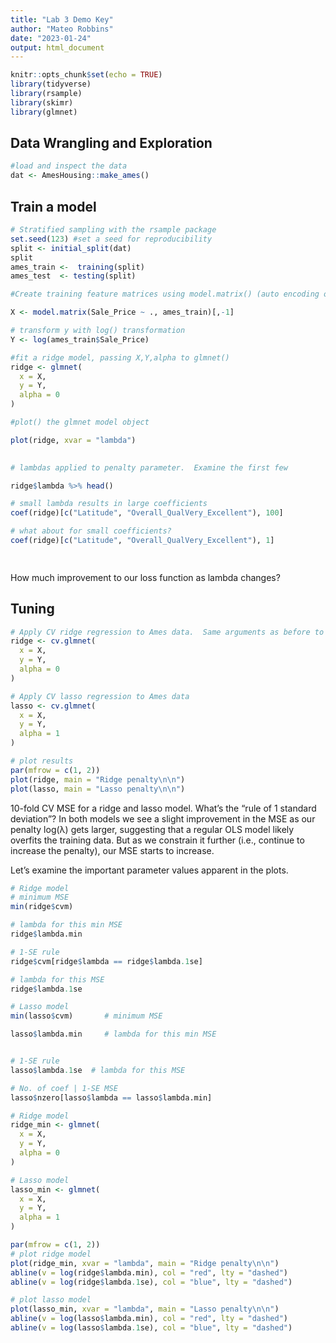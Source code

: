 ```yaml
---
title: "Lab 3 Demo Key"
author: "Mateo Robbins"
date: "2023-01-24"
output: html_document
---
```


```r
knitr::opts_chunk$set(echo = TRUE)
library(tidyverse)
library(rsample)
library(skimr)
library(glmnet)
```

## Data Wrangling and Exploration

```r
#load and inspect the data
dat <- AmesHousing::make_ames()

```

## Train a model

```r
# Stratified sampling with the rsample package
set.seed(123) #set a seed for reproducibility
split <- initial_split(dat)
split
ames_train <-  training(split)
ames_test  <- testing(split)

```

```r
#Create training feature matrices using model.matrix() (auto encoding of categorical variables)

X <- model.matrix(Sale_Price ~ ., ames_train)[,-1]

# transform y with log() transformation
Y <- log(ames_train$Sale_Price)

```

```r
#fit a ridge model, passing X,Y,alpha to glmnet()
ridge <- glmnet(
  x = X,
  y = Y,
  alpha = 0
)

#plot() the glmnet model object

plot(ridge, xvar = "lambda")
  
```

```r
# lambdas applied to penalty parameter.  Examine the first few

ridge$lambda %>% head()

# small lambda results in large coefficients
coef(ridge)[c("Latitude", "Overall_QualVery_Excellent"), 100]

# what about for small coefficients?
coef(ridge)[c("Latitude", "Overall_QualVery_Excellent"), 1]  

  
```

How much improvement to our loss function as lambda changes?

## Tuning

```r
# Apply CV ridge regression to Ames data.  Same arguments as before to glmnet()
ridge <- cv.glmnet(
  x = X,
  y = Y,
  alpha = 0
)

# Apply CV lasso regression to Ames data
lasso <- cv.glmnet(
  x = X,
  y = Y,
  alpha = 1
)

# plot results
par(mfrow = c(1, 2))
plot(ridge, main = "Ridge penalty\n\n")
plot(lasso, main = "Lasso penalty\n\n")
```

10-fold CV MSE for a ridge and lasso model. What's the "rule of 1 standard deviation"? <!-- The first and second vertical dashed lines represent the   --> <!--   value with the minimum MSE and the largestvalue within one standard error of it. --> In both models we see a slight improvement in the MSE as our penalty log(λ) gets larger, suggesting that a regular OLS model likely overfits the training data. But as we constrain it further (i.e., continue to increase the penalty), our MSE starts to increase.

Let's examine the important parameter values apparent in the plots.

```r
# Ridge model
# minimum MSE
min(ridge$cvm) 

# lambda for this min MSE
ridge$lambda.min 

# 1-SE rule
ridge$cvm[ridge$lambda == ridge$lambda.1se] 

# lambda for this MSE
ridge$lambda.1se

# Lasso model
min(lasso$cvm)       # minimum MSE

lasso$lambda.min     # lambda for this min MSE


# 1-SE rule
lasso$lambda.1se  # lambda for this MSE

# No. of coef | 1-SE MSE
lasso$nzero[lasso$lambda == lasso$lambda.min]
```

```r
# Ridge model
ridge_min <- glmnet(
  x = X,
  y = Y,
  alpha = 0
)

# Lasso model
lasso_min <- glmnet(
  x = X,
  y = Y,
  alpha = 1
)

par(mfrow = c(1, 2))
# plot ridge model
plot(ridge_min, xvar = "lambda", main = "Ridge penalty\n\n")
abline(v = log(ridge$lambda.min), col = "red", lty = "dashed")
abline(v = log(ridge$lambda.1se), col = "blue", lty = "dashed")

# plot lasso model
plot(lasso_min, xvar = "lambda", main = "Lasso penalty\n\n")
abline(v = log(lasso$lambda.min), col = "red", lty = "dashed")
abline(v = log(lasso$lambda.1se), col = "blue", lty = "dashed")
```
